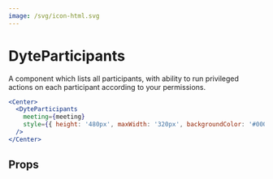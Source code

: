 ```yaml
---
image: /svg/icon-html.svg
---
```


# DyteParticipants

A component which lists all participants, with ability to run privileged actions
on each participant according to your permissions.

```jsx
<Center>
  <DyteParticipants
    meeting={meeting}
    style={{ height: '480px', maxWidth: '320px', backgroundColor: '#000' }}
  />
</Center>
```

## Props

<PropsTable of="dyte-participants" />
